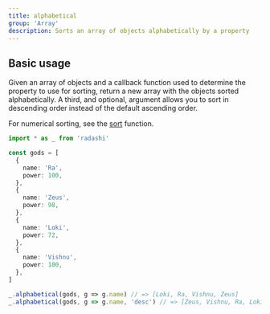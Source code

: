 ```yaml
---
title: alphabetical
group: 'Array'
description: Sorts an array of objects alphabetically by a property
---
```


## Basic usage

Given an array of objects and a callback function used to determine
the property to use for sorting, return a new array with the objects
sorted alphabetically. A third, and optional, argument allows you to
sort in descending order instead of the default ascending order.

For numerical sorting, see the [sort](./sort) function.

```ts
import * as _ from 'radashi'

const gods = [
  {
    name: 'Ra',
    power: 100,
  },
  {
    name: 'Zeus',
    power: 98,
  },
  {
    name: 'Loki',
    power: 72,
  },
  {
    name: 'Vishnu',
    power: 100,
  },
]

_.alphabetical(gods, g => g.name) // => [Loki, Ra, Vishnu, Zeus]
_.alphabetical(gods, g => g.name, 'desc') // => [Zeus, Vishnu, Ra, Loki]
```
